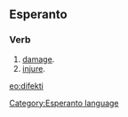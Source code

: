==Esperanto==
===Verb===
# [[damage]].
# [[injure]].

[[eo:difekti]]
[[Category:Esperanto language]]
{{Universala Vortaro}}